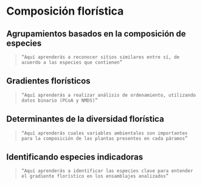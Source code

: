# Composición florística

## Agrupamientos basados en la composición de especies
>`“Aquí aprenderás a reconocer sitios similares entre sí, de acuerdo a las especies que contienen”`

## Gradientes florísticos 
>`“Aquí aprenderás a realizar análisis de ordenamiento, utilizando datos binario (PCoA y NMDS)”`

## Determinantes de la diversidad florística
>`“Aquí aprenderás cuales variables ambientales son importantes para la composición de las plantas presentes en cada páramos”`

## Identificando especies indicadoras
>`“Aquí aprenderás a identificar las especies clave para entender el gradiente florístico en los ensamblajes analizados”`
